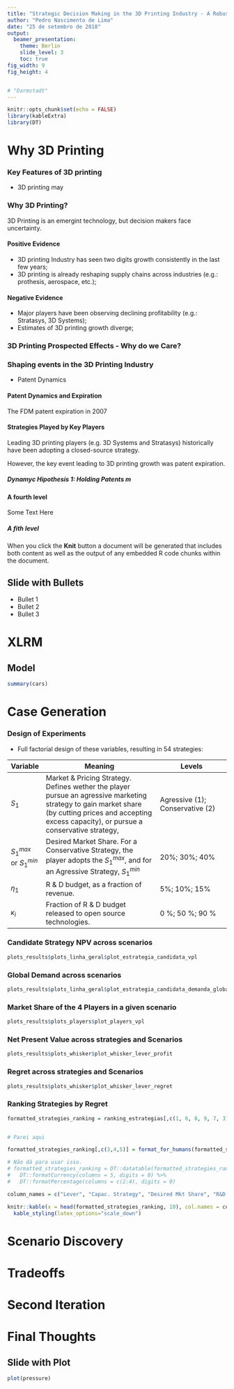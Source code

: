 ```yaml
---
title: "Strategic Decision Making in the 3D Printing Industry - A Robust Decision Making (RDM) analysis"
author: "Pedro Nascimento de Lima"
date: "25 de setembro de 2018"
output: 
  beamer_presentation:
    theme: Berlin 
    slide_level: 3
    toc: true
fig_width: 9 
fig_height: 4 


# "Darmstadt"
---
```


```r
knitr::opts_chunk$set(echo = FALSE)
library(kableExtra)
library(DT)
```

# Why 3D Printing

### Key Features of 3D printing

 - 3D printing may

### Why 3D Printing?

3D Printing is an emergint technology, but decision makers face uncertainty.

#### Positive Evidence
 - 3D printing Industry has seen two digits growth consistently in the last few years;
 - 3D printing is already reshaping supply chains across industries (e.g.: prothesis, aerospace, etc.);

#### Negative Evidence
 - Major players have been observing declining profitability (e.g.: Stratasys, 3D Systems);
 - Estimates of 3D printing growth diverge;

### 3D Printing Prospected Effects - Why do we Care?


### Shaping events in the 3D Printing Industry

- Patent Dynamics

#### Patent Dynamics and Expiration
The FDM patent expiration in 2007


#### Strategies Played by Key Players
Leading 3D printing players (e.g. 3D Systems and Stratasys) historically have been adopting a closed-source strategy.

However, the key event leading to 3D printing growth was patent expiration.

##### Dynamyc Hipothesis 1: Holding Patents m


#### A fourth level

Some Text Here

##### A fith level

When you click the **Knit** button a document will be generated that includes both content as well as the output of any embedded R code chunks within the document.

## Slide with Bullets

- Bullet 1
- Bullet 2
- Bullet 3

# XLRM

## Model

```r
summary(cars)
```

# Case Generation

### Design of Experiments

- Full factorial design of these variables, resulting in 54 strategies:

|Variable | Meaning | Levels |
|-----------|---------------------------------------|------------------------|
| $S_1$ | Market & Pricing Strategy. Defines wether the player pursue an agressive marketing strategy to gain market share (by cutting prices and accepting excess capacity), or pursue a conservative strategy, | Agressive (1); Conservative (2)|
| $S_1^{max}$ or $S_1^{min}$ | Desired Market Share. For a Conservative Strategy, the player adopts the $S_1^{max}$, and for an Agressive Strategy, $S_1^{min}$ | 20%; 30%; 40%|
| $\eta_1$ | R & D budget, as a fraction of revenue. | 5%; 10%; 15%|
| $\kappa_i$ | Fraction of R & D budget released to open source technologies. | 0 %; 50 %; 90 % |


### Candidate Strategy NPV across scenarios

```r
plots_results$plots_linha_geral$plot_estrategia_candidata_vpl
```

### Global Demand across scenarios

```r
plots_results$plots_linha_geral$plot_estrategia_candidata_demanda_global
```

### Market Share of the 4 Players in a given scenario

```r
plots_results$plots_players$plot_players_vpl
```


### Net Present Value across strategies and Scenarios

```r
plots_results$plots_whisker$plot_whisker_lever_profit
```

### Regret across strategies and Scenarios

```r
plots_results$plots_whisker$plot_whisker_lever_regret
```

### Ranking Strategies by Regret

```r

formatted_strategies_ranking = ranking_estrategias[,c(1, 6, 8, 9, 7, 3)]


# Parei aqui

formatted_strategies_ranking[,c(3,4,5)] = format_for_humans(formatted_strategies_ranking[,3])

# Não dá para usar isso.
# formatted_strategies_ranking = DT::datatable(formatted_strategies_ranking) %>% 
#   DT::formatCurrency(columns = 5, digits = 0) %>%
#   DT::formatPercentage(columns = c(2:4), digits = 0)

column_names = c("Lever", "Capac. Strategy", "Desired Mkt Share", "R&D Inv.", "Open Source R&D", "Profit Regret 75% percentile")

knitr::kable(x = head(formatted_strategies_ranking, 10), col.names = column_names, digits = 2, format="latex", booktabs=TRUE) %>% 
  kable_styling(latex_options="scale_down")

```


# Scenario Discovery

# Tradeoffs

# Second Iteration

# Final Thoughts

## Slide with Plot

```r
plot(pressure)
```

